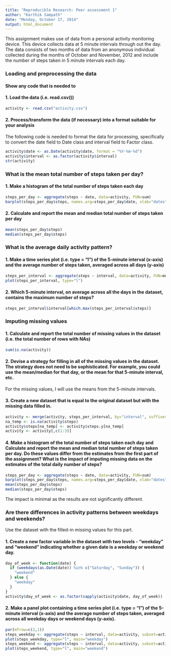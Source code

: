 ```yaml
---
title: "Reproducible Research: Peer assessment 1"
author: "Karthik Sampath"
date: "Monday, October 17, 2014"
output: html_document
---
```

This assignment makes use of data from a personal activity monitoring device. This device collects data at 5 minute intervals through out the day. The data consists of two months of data from an anonymous individual collected during the months of October and November, 2012 and include the number of steps taken in 5 minute intervals each day.

### Loading and preprocessing the data
#### Show any code that is needed to
#### 1. Load the data (i.e. read.csv())

```r
activity <- read.csv("activity.csv")
```

#### 2. Process/transform the data (if necessary) into a format suitable for your analysis
The following code is needed to format the data for processing, specifically to convert the date field to Date class and interval field to Factor class.

```r
activity$date <- as.Date(activity$date, format = "%Y-%m-%d")
activity$interval <- as.factor(activity$interval)
str(activity)
```

### What is the mean total number of steps taken per day?
#### 1. Make a histogram of the total number of steps taken each day

```r
steps_per_day <- aggregate(steps ~ date, data=activity, FUN=sum)
barplot(steps_per_day$steps, names.arg=steps_per_day$date, xlab="dates", ylab="number of steps")
```

#### 2. Calculate and report the mean and median total number of steps taken per day

```r
mean(steps_per_day$steps)
median(steps_per_day$steps)
```

### What is the average daily activity pattern?
#### 1. Make a time series plot (i.e. type = "l") of the 5-minute interval (x-axis) and the average number of steps taken, averaged across all days (y-axis)

```r
steps_per_interval <- aggregate(steps ~ interval, data=activity, FUN=mean)
plot(steps_per_interval, type="l")
```

#### 2. Which 5-minute interval, on average across all the days in the dataset, contains the maximum number of steps?

```r
steps_per_interval$interval[which.max(steps_per_interval$steps)]
```

### Imputing missing values
#### 1. Calculate and report the total number of missing values in the dataset (i.e. the total number of rows with NAs)

```r
sum(is.na(activity))
```

#### 2. Devise a strategy for filling in all of the missing values in the dataset. The strategy does not need to be sophisticated. For example, you could use the mean/median for that day, or the mean for that 5-minute interval, etc.

For the missing values, I will use the means from the 5-minute intervals.

#### 3. Create a new dataset that is equal to the original dataset but with the missing data filled in.

```r
activity <- merge(activity, steps_per_interval, by="interval", suffixes=c("",".y"))
na_temp <- is.na(activity$steps)
activity$steps[na_temp] <- activity$steps.y[na_temp]
activity <- activity[,c(1:3)]
```

#### 4. Make a histogram of the total number of steps taken each day and Calculate and report the mean and median total number of steps taken per day. Do these values differ from the estimates from the first part of the assignment? What is the impact of imputing missing data on the estimates of the total daily number of steps?

```r
steps_per_day <- aggregate(steps ~ date, data=activity, FUN=sum)
barplot(steps_per_day$steps, names.arg=steps_per_day$date, xlab="dates", ylab="number of steps")
mean(steps_per_day$steps)
median(steps_per_day$steps)
```

The impact is minimal as the results are not significantly different.

### Are there differences in activity patterns between weekdays and weekends?
Use the dataset with the filled-in missing values for this part.

#### 1. Create a new factor variable in the dataset with two levels - "weekday" and "weekend" indicating whether a given date is a weekday or weekend day.

```r
day_of_week <- function(date) {
  if (weekdays(as.Date(date)) %in% c("Saturday", "Sunday")) {
    "weekend"
  } else {
    "weekday"
  }
}
activity$day_of_week <- as.factor(sapply(activity$date, day_of_week))
```

#### 2. Make a panel plot containing a time series plot (i.e. type = "l") of the 5-minute interval (x-axis) and the average number of steps taken, averaged across all weekday days or weekend days (y-axis).

```r
par(mfrow=c(2,1))
steps_weekday <- aggregate(steps ~ interval, data=activity, subset=activity$day_of_week=='weekday', FUN=mean)
plot(steps_weekday, type="l", main="weekday")
steps_weekend <- aggregate(steps ~ interval, data=activity, subset=activity$day_of_week=='weekend', FUN=mean)
plot(steps_weekend, type="l", main="weekend")
```

